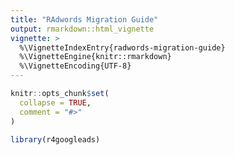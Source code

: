 ```yaml
---
title: "RAdwords Migration Guide"
output: rmarkdown::html_vignette
vignette: >
  %\VignetteIndexEntry{radwords-migration-guide}
  %\VignetteEngine{knitr::rmarkdown}
  %\VignetteEncoding{UTF-8}
---
```


```r
knitr::opts_chunk$set(
  collapse = TRUE,
  comment = "#>"
)
```

```r
library(r4googleads)
```
